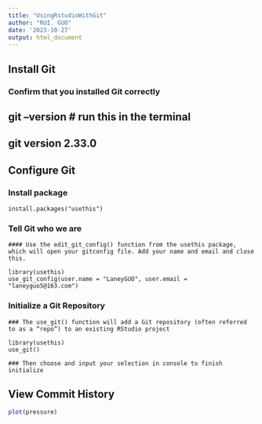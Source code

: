 ```yaml
---
title: "UsingRstudioWithGit"
author: "RUI. GUO"
date: '2023-10-27'
output: html_document
---
```

## Install Git
### Confirm that you installed Git correctly
git --version # run this in the terminal
---
git version 2.33.0
---

## Configure Git
### Install package
```pkg
install.packages("usethis")
```

### Tell Git who we are
```config
#### Use the edit_git_config() function from the usethis package, which will open your gitconfig file. Add your name and email and close this.

library(usethis)
use_git_config(user.name = "LaneyGUO", user.email = "laneyguo5@163.com")

```

### Initialize a Git Repository
```Initialize
### The use_git() function will add a Git repository (often referred to as a “repo”) to an existing RStudio project

library(usethis)
use_git()

### Then choose and input your selection in console to finish initialize
```

## View Commit History

```r
plot(pressure)
```

